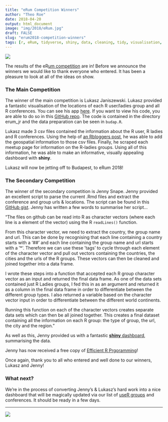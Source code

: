 ```yaml
---
title: "eRum Competition Winners"
author: "Theo Roe"
date: 2018-04-20
output: html_document
image: "img/2018/eRum.jpg"
draft: FALSE
slug: "erum2018-competition-winners"
tags: [r, eRum, tidyverse, shiny, data, cleaning, tidy, visualisation, useR, R-Ladies, conferences, groups, competition]
---
```


![](/img/2018/eRum_jr.png)

The results of the eR[um competition](https://blog.jumpingrivers.com/posts/2018/jumping_rivers_erum/) are in! Before we announce the winners we would like to thank everyone who entered. It has been a pleasure to look at all of the ideas on show. 

### The Main Competition 

The winner of the main competition is Lukasz Janiszewski. Lukasz provided a fantastic visualisation of the locations of each R user/ladies group and all R conferences. You can see his app [here](https://ch2m.shinyapps.io/erum_jr/). If you want to view his code, you are able to do so in this [GitHub repo](https://github.com/lukuiR/Rpublic). The code is contained in the directory erum_jr and the data preparation can be seen in `budap.R`. 

Lukasz made 3 csv files contained the information about the R user, R ladies and R conferences. Using the help of [an Rbloggers post](https://www.r-bloggers.com/osm-nominatim-with-r-getting-locations-geo-coordinates-by-its-address/), he was able to add the geospatial information to those csv files. Finally, he scraped each meetup page for information on the R-ladies groups. Using all of this information, he was able to make an informative, visually appealing dashboard with **shiny**. 

Lukasz will now be jetting off to Budapest, to eRum 2018! 

### The Secondary Competition

The winner of the secondary competition is Jenny Snape. Jenny provided an excellent script to parse the current .Rmd files and extract the conference and group urls & locations. The script can be found in this [GitHub gist](https://gist.github.com/jumpingrivers/a05f8ae598747be49679b0b75790f2e2). Jenny has written a few words to summarise her script...

"The files on github can be read into R as character vectors (where each line is a element of the vector) using the R `readLines()` function.

From this character vector, we need to extract the country, the group name and url. This can be done by recognising that each line containing a country starts with a '##' and each line containing the group name and url starts with a '*'. Therefore we can use these 'tags' to cycle through each element of the character vector and pull out vectors containing the countries, the cities and the urls of the R groups.  These vectors can then be cleaned and joined together into a data frame.

I wrote these steps into a function that accepted each R group character vector as an input and returned the final data frame. As one of the data sets contained just R Ladies groups, I fed this in as an argument and returned it as a column in the final data frame in order to differentiate between the different group types. I also returned a variable based on the character vector input in order to differentiate between the different world continents.

Running this function on each of the character vectors creates separate data sets which can then be all joined together.  This creates a final dataset containing all the information on each R group: the type of group, the url, the city and the region."

As well as this, Jenny provided us with a fantastic [**shiny** dashboard](https://jennifersnape.shinyapps.io/leaflet_app/), summarising the data.

Jenny has now received a free copy of [Efficient R Prgoramming](http://shop.oreilly.com/?cmp=af-npa--storehome_cj_11257098_4003003)!

Once again, thank you to all who entered and well done to our winners, Lukasz and Jenny! 


### What next?

We're in the process of converting Jenny's & Lukasz's hard work into a nice dashboard that will be magically updated via our list
of [useR groups](https://jumpingrivers.github.io/meetingsR/) and conferences. It should be ready in a few days.

---

[![](/img/logos/300_125.jpg)](https://www.jumpingrivers.com/?utm_source=blog&utm_medium=image&utm_campaign=eRumCompeition)
